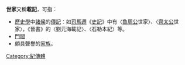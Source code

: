 '''世家'''又稱'''載記'''，可指：

* [[歷史學|歷史學]]中[[諸侯|諸侯]]的[[傳記|傳記]]：如[[司馬遷|司馬遷]]《[[史記|史記]]》中有〈[[鲁国|魯]][[周公|周公]]世家〉、〈[[齊太公|齊太公]]世家〉，《晉書》的〈劉元海載記〉、〈石勒本紀〉等。
* [[門閥|門閥]]
* 頗具聲譽的[[家族|家族]]。

[[Category:紀傳體|Category:紀傳體]]
{{disambig|cat=二字消歧義|S}}